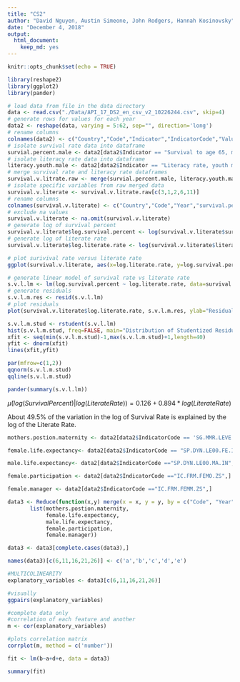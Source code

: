 ```yaml
---
title: "CS2"
author: "David Nguyen, Austin Simeone, John Rodgers, Hannah Kosinovsky"
date: "December 4, 2018"
output: 
  html_document: 
    keep_md: yes
---
```


```r
knitr::opts_chunk$set(echo = TRUE)
```

```r
library(reshape2)
library(ggplot2)
library(pander)
```

```r
# load data from file in the data directory
data <- read.csv("./Data/API_17_DS2_en_csv_v2_10226244.csv", skip=4)
# generate rows for values for each year
data2 <- reshape(data, varying = 5:62, sep="", direction='long')
# rename columns
colnames(data2) <- c("Country","Code","Indicator","IndicatorCode","Value","Year","Id")
# isolate survival rate data into dataframe
survial.percent.male <- data2[data2$Indicator == "Survival to age 65, male (% of cohort)",]
# isolate literacy rate data into dataframe
literacy.youth.male <- data2[data2$Indicator == "Literacy rate, youth male (% of males ages 15-24)",]
# merge survival rate and literacy rate dataframes
survival.v.litrate.raw <- merge(survial.percent.male, literacy.youth.male, by=c("Code", "Year"))
# isolate specific variables from raw merged data
survival.v.literate <- survival.v.litrate.raw[c(3,1,2,6,11)]
# rename columns
colnames(survival.v.literate) <- c("Country","Code","Year","survival.percent","literate.rate")
# exclude na values
survival.v.literate <- na.omit(survival.v.literate)
# generate log of survival percent
survival.v.literate$log.survival.percent <- log(survival.v.literate$survival.percent)
# generate log of literate rate
survival.v.literate$log.literate.rate <- log(survival.v.literate$literate.rate)
```

```r
# plot surivival rate versus literate rate
ggplot(survival.v.literate, aes(x=log.literate.rate, y=log.survival.percent)) + geom_point(shape=1) + geom_smooth(method=lm)
```

```r
# generate linear model of survival rate vs literate rate
s.v.l.lm <- lm(log.survival.percent ~ log.literate.rate, data=survival.v.literate)
# generate residuals
s.v.l.m.res <- resid(s.v.l.lm)
# plot residuals
plot(survival.v.literate$log.literate.rate, s.v.l.m.res, ylab="Residuals",xlab="log.literate.rate", main="Residuals vs log of literate rate")
```

```r
s.v.l.m.stud <- rstudent(s.v.l.lm)
hist(s.v.l.m.stud, freq=FALSE, main="Distribution of Studentized Residuals", xlab="Studentized Residuals")
xfit <- seq(min(s.v.l.m.stud)-1,max(s.v.l.m.stud)+1,length=40)
yfit <- dnorm(xfit)
lines(xfit,yfit)
```
```r
par(mfrow=c(1,2))
qqnorm(s.v.l.m.stud)
qqline(s.v.l.m.stud)
```
```r
pander(summary(s.v.l.lm))
```
$\hat{\mu}(log(Survival Percent)|log(Literate Rate)) = 0.126 + 0.894 * log(Literate Rate)$

About 49.5% of the variation in the log of Survival Rate is explained by the log of the Literate Rate.


```r
mothers.postion.maternity <- data2[data2$IndicatorCode == 'SG.MMR.LEVE.EP',]

female.life.expectancy<- data2[data2$IndicatorCode == "SP.DYN.LE00.FE.IN",]

male.life.expectancy<- data2[data2$IndicatorCode =="SP.DYN.LE00.MA.IN",]

female.participation <- data2[data2$IndicatorCode =="IC.FRM.FEMO.ZS",]

female.manager <- data2[data2$IndicatorCode =="IC.FRM.FEMM.ZS",]

data3 <- Reduce(function(x,y) merge(x = x, y = y, by = c("Code", "Year")), 
       list(mothers.postion.maternity, 
            female.life.expectancy,
            male.life.expectancy,
            female.participation,
            female.manager))

data3 <- data3[complete.cases(data3),]

names(data3)[c(6,11,16,21,26)] <- c('a','b','c','d','e')

#MULTICOLINEARITY
explanatory_variables <- data3[c(6,11,16,21,26)]

#visually 
ggpairs(explanatory_variables)

#complete data only
#correlation of each feature and another
m <- cor(explanatory_variables)

#plots correlation matrix
corrplot(m, method = c('number'))

fit <- lm(b~a+d+e, data = data3)

summary(fit)
```


